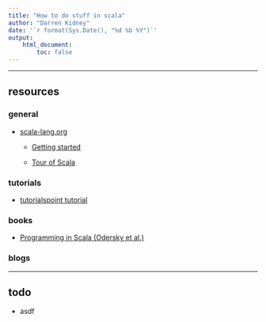 ```yaml
---
title: "How to do stuff in scala"
author: "Darren Kidney"
date: '`r format(Sys.Date(), "%d %b %Y")`'
output:
    html_document:
        toc: false
---
```


*********************************************************************

## resources

### general

* [scala-lang.org](https://www.scala-lang.org)  

  * [Getting started](https://docs.scala-lang.org/getting-started/index.html)

  * [Tour of Scala](https://docs.scala-lang.org/tour/tour-of-scala.html)

### tutorials

* [tutorialspoint tutorial](https://www.tutorialspoint.com/scala/)

### books

* [Programming in Scala (Odersky et al.)](https://people.cs.ksu.edu/~schmidt/705a/Scala/Programming-in-Scala.pdf)

### blogs

*********************************************************************

## todo

* asdf
